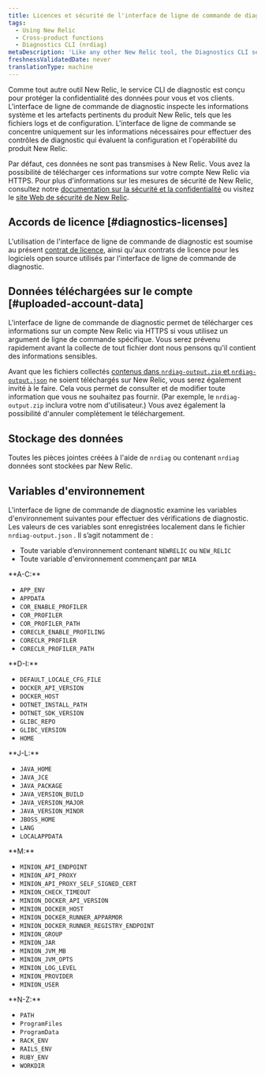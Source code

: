 ```yaml
---
title: Licences et sécurité de l'interface de ligne de commande de diagnostic
tags:
  - Using New Relic
  - Cross-product functions
  - Diagnostics CLI (nrdiag)
metaDescription: 'Like any other New Relic tool, the Diagnostics CLI service (nrdiag) is designed to protect data privacy for you and your customers.'
freshnessValidatedDate: never
translationType: machine
---
```


Comme tout autre outil New Relic, le service CLI de diagnostic est conçu pour protéger la confidentialité des données pour vous et vos clients. L&apos;interface de ligne de commande de diagnostic inspecte les informations système et les artefacts pertinents du produit New Relic, tels que les fichiers logs et de configuration. L&apos;interface de ligne de commande se concentre uniquement sur les informations nécessaires pour effectuer des contrôles de diagnostic qui évaluent la configuration et l&apos;opérabilité du produit New Relic.

Par défaut, ces données ne sont pas transmises à New Relic. Vous avez la possibilité de télécharger ces informations sur votre compte New Relic via HTTPS. Pour plus d&apos;informations sur les mesures de sécurité de New Relic, consultez notre [documentation sur la sécurité et la confidentialité](/docs/security/security-privacy/data-privacy/data-privacy-new-relic) ou visitez le [site Web de sécurité de New Relic](https://newrelic.com/security).

## Accords de licence [#diagnostics-licenses]

L&apos;utilisation de l&apos;interface de ligne de commande de diagnostic est soumise au présent [contrat de licence](/docs/licenses/license-information/other-licenses/new-relic-diagnostics-licenses), ainsi qu&apos;aux contrats de licence pour les logiciels open source utilisés par l&apos;interface de ligne de commande de diagnostic.

## Données téléchargées sur le compte [#uploaded-account-data]

L&apos;interface de ligne de commande de diagnostic permet de télécharger ces informations sur un compte New Relic via HTTPS si vous utilisez un argument de ligne de commande spécifique. Vous serez prévenu rapidement avant la collecte de tout fichier dont nous pensons qu&apos;il contient des informations sensibles.

Avant que les fichiers collectés [contenus dans `nrdiag-output.zip` et `nrdiag-output.json`](/docs/using-new-relic/cross-product-functions/diagnostics-cli-nrdiag/interpret-nrdiag-output) ne soient téléchargés sur New Relic, vous serez également invité à le faire. Cela vous permet de consulter et de modifier toute information que vous ne souhaitez pas fournir. (Par exemple, le `nrdiag-output.zip` inclura votre nom d&apos;utilisateur.) Vous avez également la possibilité d&apos;annuler complètement le téléchargement.

## Stockage des données

Toutes les pièces jointes créées à l&apos;aide de `nrdiag` ou contenant `nrdiag` données sont stockées par New Relic.

## Variables d&apos;environnement

L&apos;interface de ligne de commande de diagnostic examine les variables d&apos;environnement suivantes pour effectuer des vérifications de diagnostic. Les valeurs de ces variables sont enregistrées localement dans le fichier `nrdiag-output.json` . Il s’agit notamment de :

* Toute variable d’environnement contenant `NEWRELIC` ou `NEW_RELIC`
* Toute variable d&apos;environnement commençant par `NRIA`

<DNT>
  **A-C:**
</DNT>

* `APP_ENV`
* `APPDATA`
* `COR_ENABLE_PROFILER`
* `COR_PROFILER`
* `COR_PROFILER_PATH`
* `CORECLR_ENABLE_PROFILING`
* `CORECLR_PROFILER`
* `CORECLR_PROFILER_PATH`

<DNT>
  **D-I:**
</DNT>

* `DEFAULT_LOCALE_CFG_FILE`
* `DOCKER_API_VERSION`
* `DOCKER_HOST`
* `DOTNET_INSTALL_PATH`
* `DOTNET_SDK_VERSION`
* `GLIBC_REPO`
* `GLIBC_VERSION`
* `HOME`

<DNT>
  **J-L:**
</DNT>

* `JAVA_HOME`
* `JAVA_JCE`
* `JAVA_PACKAGE`
* `JAVA_VERSION_BUILD`
* `JAVA_VERSION_MAJOR`
* `JAVA_VERSION_MINOR`
* `JBOSS_HOME`
* `LANG`
* `LOCALAPPDATA`

<DNT>
  **M:**
</DNT>

* `MINION_API_ENDPOINT`
* `MINION_API_PROXY`
* `MINION_API_PROXY_SELF_SIGNED_CERT`
* `MINION_CHECK_TIMEOUT`
* `MINION_DOCKER_API_VERSION`
* `MINION_DOCKER_HOST`
* `MINION_DOCKER_RUNNER_APPARMOR`
* `MINION_DOCKER_RUNNER_REGISTRY_ENDPOINT`
* `MINION_GROUP`
* `MINION_JAR`
* `MINION_JVM_MB`
* `MINION_JVM_OPTS`
* `MINION_LOG_LEVEL`
* `MINION_PROVIDER`
* `MINION_USER`

<DNT>
  **N-Z:**
</DNT>

* `PATH`
* `ProgramFiles`
* `ProgramData`
* `RACK_ENV`
* `RAILS_ENV`
* `RUBY_ENV`
* `WORKDIR`